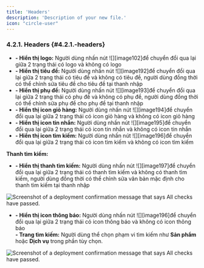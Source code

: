 ```yaml
---
title: 'Headers'
description: 'Description of your new file.'
icon: "circle-user"
---
```

### **4.2.1. Headers** {#4.2.1.-headers}

* **\- Hiển thị logo:** Người dùng nhấn nút ![][image102]để chuyển đổi qua lại giữa 2 trạng thái có logo và không có logo  
* **\- Hiển thị tiêu đề:** Người dùng nhấn nút ![][image192]để chuyển đổi qua lại giữa 2 trạng thái có tiêu đề và không có tiêu đề, người dùng đồng thời có thể chỉnh sửa tiêu đề cho tiêu đề tại thanh nhập  
* **\- Hiển thị phụ đề:** Người dùng nhấn nút ![][image193]để chuyển đổi qua lại giữa 2 trạng thái có phụ đề và không có phụ đề, người dùng đồng thời có thể chỉnh sửa phụ đề cho phụ đề tại thanh nhập  
* **\- Hiển thị icon giỏ hàng:** Người dùng nhấn nút ![][image194]để chuyển đổi qua lại giữa 2 trạng thái có icon giỏ hàng và không có icon giỏ hàng  
* **\- Hiển thị icon tin nhắn:** Người dùng nhấn nút ![][image195]để chuyển đổi qua lại giữa 2 trạng thái có icon tin nhắn và không có icon tin nhắn  
* **\- Hiển thị icon tìm kiếm:** Người dùng nhấn nút ![][image196]để chuyển đổi qua lại giữa 2 trạng thái có icon tìm kiếm và không có icon tìm kiếm

**Thanh tìm kiếm:**

* **\- Hiển thị thanh tìm kiếm:** Người dùng nhấn nút ![][image197]để chuyển đổi qua lại giữa 2 trạng thái có thanh tìm kiếm và không có thanh tìm kiếm, người dùng đồng thời có thể chỉnh sửa văn bản mặc định cho thanh tìm kiếm tại thanh nhập

<Frame caption="Điều chỉnh thanh tìm kiếm   ">
  <img
    src="https://aimini-upload.sgp1.digitaloceanspaces.com/image157_657e5f3196.png"
    alt="Screenshot of a deployment confirmation message that says All checks have passed."
    style={{ borderRadius:"0.5rem" }}
    title=""
  />
</Frame>


* **\- Hiển thị icon thông báo:** Người dùng nhấn nút ![][image196]để chuyển đổi qua lại giữa 2 trạng thái có icon thông báo và không có icon thông báo  
  **\- Trang tìm kiếm:** Người dùng thể chọn phạm vi tìm kiếm như **Sản phẩm** hoặc **Dịch vụ** trong phần tùy chọn.

<Frame caption="Điều chỉnh tùy chọn trang tìm kiếm  ">
  <img
    src="https://aimini-upload.sgp1.digitaloceanspaces.com/image231_4b9b45cb92.png"
    alt="Screenshot of a deployment confirmation message that says All checks have passed."
    style={{ borderRadius:"0.5rem" }}
    title=""
  />
</Frame>



